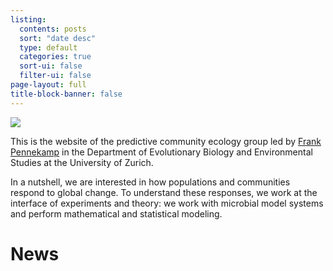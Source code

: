 ```yaml
---
listing:
  contents: posts
  sort: "date desc"
  type: default
  categories: true
  sort-ui: false
  filter-ui: false
page-layout: full
title-block-banner: false
---
```


![](images/biotic_responses.jpeg)

This is the website of the predictive community ecology group led by [Frank Pennekamp](https://www.ieu.uzh.ch/en/research/ecology/biotic_responses.html) in the Department of Evolutionary Biology and Environmental Studies at the University of Zurich.

In a nutshell, we are interested in how populations and communities respond to global change. To understand these responses, we work at the interface of experiments and theory: we work with microbial model systems and perform mathematical and statistical modeling.

# News